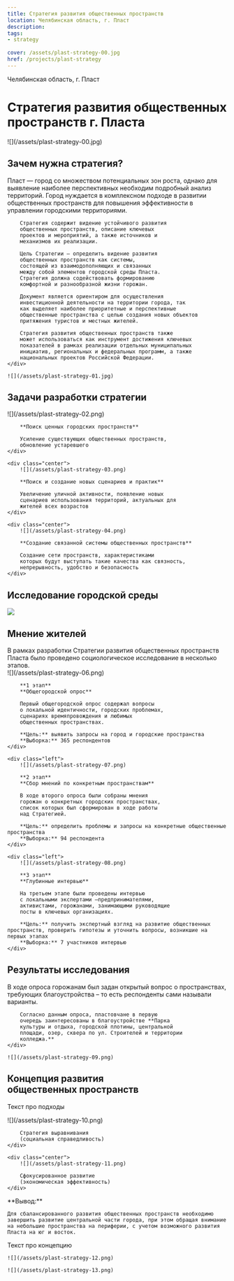 ```yaml
---
title: Стратегия развития общественных пространств
location: Челябинская область, г. Пласт
description: 
tags:
- strategy
    
cover: /assets/plast-strategy-00.jpg
href: /projects/plast-strategy
---
```


Челябинская область, г. Пласт


# Стратегия развития общественных пространств г. Пласта

<Wide>
    ![](/assets/plast-strategy-00.jpg)
</Wide>


## Зачем нужна стратегия?

<Grid>
    <div>
        Пласт — город со множеством потенциальных зон роста, однако для выявление наиболее перспективных необходим
        подробный анализ территорий. Город нуждается в комплексном
        подходе в развитии общественных пространств для повышения
        эффективности в управлении городскими территориями.

        Стратегия содержит видение устойчивого развития
        общественных пространств, описание ключевых
        проектов и мероприятий, а также источников и
        механизмов их реализации.

        Цель Стратегии — определить видение развития
        общественных пространств как системы,
        состоящей из взаимодополняющих и связанных
        между собой элементов городской среды Пласта.
        Стратегия должна содействовать формированию
        комфортной и разнообразной жизни горожан.

        Документ является ориентиром для осуществления
        инвестиционной деятельности на территории города, так
        как выделяет наиболее приоритетные и перспективные
        общественные пространства с целью создания новых объектов
        притяжения туристов и местных жителей.

        Стратегия развития общественных пространств также
        может использоваться как инструмент достижения ключевых
        показателей в рамках реализации отдельных муниципальных
        инициатив, региональных и федеральных программ, а также
        национальных проектов Российской Федерации.
    </div>

    ![](/assets/plast-strategy-01.jpg)
</Grid>

## Задачи разработки стратегии

<Grid cols={3}>
    <div class="center">
        ![](/assets/plast-strategy-02.png)

        **Поиск ценных городских пространств**

        Усиление существующих общественных пространств,
        обновление устаревшего
    </div>

    <div class="center">
        ![](/assets/plast-strategy-03.png)

        **Поиск и создание новых сценариев и практик**

        Увеличение уличной активности, появление новых
        сценариев использования территорий, актуальных для
        жителей всех возрастов
    </div>

    <div class="center">
        ![](/assets/plast-strategy-04.png)

        **Создание связанной системы общественных пространств**

        Создание сети пространств, характеристиками
        которых будут выступать такие качества как связность,
        непрерывность, удобство и безопасность
    </div>
</Grid>


## Исследование городской среды

![](/assets/plast-strategy-05.gif)


## Мнение жителей

<Grid cols={3}>
    <div class="left">
        В рамках разработки Стратегии развития общественных пространств Пласта было проведено социологическое исследование в несколько этапов.
    </div>
</Grid>

<Grid cols={3}>
    <div class="left">
        ![](/assets/plast-strategy-06.png)

        **1 этап**  
        **Общегородской опрос**

        Первый общегородской опрос содержал вопросы
        о локальной идентичности, городских проблемах,
        сценариях времяпровождения и любимых
        общественных пространствах.

        **Цель:** выявить запросы на город и городские пространства  
        **Выборка:** 365 респондентов
    </div>

    <div class="left">
        ![](/assets/plast-strategy-07.png)

        **2 этап**  
        **Сбор мнений по конкретным пространствам**

        В ходе второго опроса были собраны мнения
        горожан о конкретных городских пространствах,
        список которых был сформирован в ходе работы
        над Стратегией.

        **Цель:** определить проблемы и запросы на конкретные общественные пространства  
        **Выборка:** 94 респондента
    </div>

    <div class="left">
        ![](/assets/plast-strategy-08.png)

        **3 этап**  
        **Глубинные интервью**

        На третьем этапе были проведены интервью
        с локальными экспертами –предпринимателями,
        активистами, горожанами, занимающими руководящие
        посты в ключевых организациях.

        **Цель:** получить экспертный взгляд на развитие общественных пространств, проверить гипотезы и уточнить вопросы, возникшие на первых этапах  
        **Выборка:** 7 участников интервью
    </div>

</Grid>


## Результаты исследования

<Grid>
    <div>
        В ходе опроса горожанам был задан открытый
        вопрос о пространствах, требующих благоустройства
        – то есть респонденты сами называли варианты.

        Согласно данным опроса, пластовчане в первую
        очередь заинтересованы в благоустройстве **Парка
        культуры и отдыха, городской плотины, центральной
        площади, озер, сквера по ул. Строителей и территории
        колледжа.**
    </div>

    ![](/assets/plast-strategy-09.png)
</Grid>

## Концепция развития <br/> общественных пространств

Текст про подходы

<Grid>
    <div class="center">
        ![](/assets/plast-strategy-10.png)

        Стратегия выравнивания  
        (социальная справедливость)
    </div>

    <div class="center">
        ![](/assets/plast-strategy-11.png)

        Сфокусированное развитие  
        (экономическая эффективность)
    </div>
</Grid>

<Highlight color="rgb(19 56 142 / 20%)">
    **Вывод:**

    Для сбалансированного развития общественных пространств необходимо завершить развитие центральной части города, при этом обращая внимание на небольшие пространства на периферии, с учетом возможного развития Пласта на юг и восток.
</Highlight>

<Grid cols={3}>
    Текст про концепцию

    ![](/assets/plast-strategy-12.png)

    ![](/assets/plast-strategy-13.png)
</Grid>
